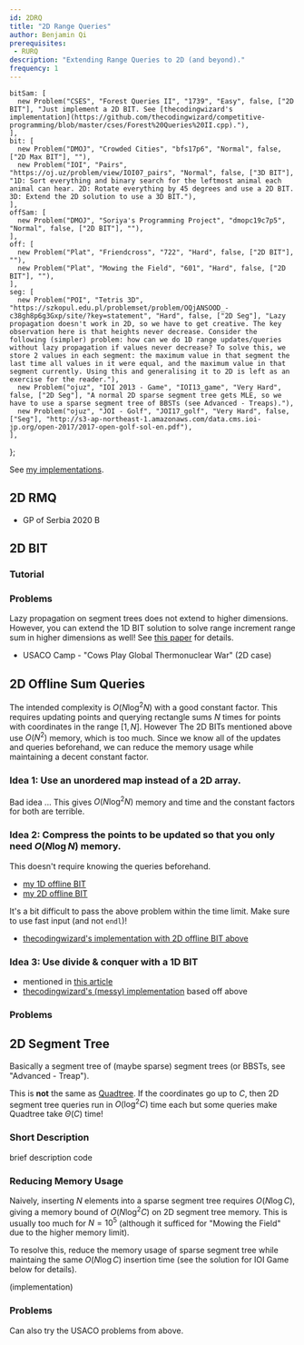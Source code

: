 ```yaml
---
id: 2DRQ
title: "2D Range Queries"
author: Benjamin Qi
prerequisites: 
 - RURQ
description: "Extending Range Queries to 2D (and beyond)."
frequency: 1
---
```


    bitSam: [
      new Problem("CSES", "Forest Queries II", "1739", "Easy", false, ["2D BIT"], "Just implement a 2D BIT. See [thecodingwizard's implementation](https://github.com/thecodingwizard/competitive-programming/blob/master/cses/Forest%20Queries%20II.cpp)."),
    ],
    bit: [
      new Problem("DMOJ", "Crowded Cities", "bfs17p6", "Normal", false, ["2D Max BIT"], ""),
      new Problem("IOI", "Pairs", "https://oj.uz/problem/view/IOI07_pairs", "Normal", false, ["3D BIT"], "1D: Sort everything and binary search for the leftmost animal each animal can hear. 2D: Rotate everything by 45 degrees and use a 2D BIT. 3D: Extend the 2D solution to use a 3D BIT."),
    ],
    offSam: [
      new Problem("DMOJ", "Soriya's Programming Project", "dmopc19c7p5", "Normal", false, ["2D BIT"], ""),
    ],
    off: [
      new Problem("Plat", "Friendcross", "722", "Hard", false, ["2D BIT"], ""),
      new Problem("Plat", "Mowing the Field", "601", "Hard", false, ["2D BIT"], ""),
    ],
    seg: [
      new Problem("POI", "Tetris 3D", "https://szkopul.edu.pl/problemset/problem/OQjANSOOD_-c38gh8p6g3Gxp/site/?key=statement", "Hard", false, ["2D Seg"], "Lazy propagation doesn't work in 2D, so we have to get creative. The key observation here is that heights never decrease. Consider the following (simpler) problem: how can we do 1D range updates/queries without lazy propagation if values never decrease? To solve this, we store 2 values in each segment: the maximum value in that segment the last time all values in it were equal, and the maximum value in that segment currently. Using this and generalising it to 2D is left as an exercise for the reader."),
      new Problem("ojuz", "IOI 2013 - Game", "IOI13_game", "Very Hard", false, ["2D Seg"], "A normal 2D sparse segment tree gets MLE, so we have to use a sparse segment tree of BBSTs (see Advanced - Treaps)."),
      new Problem("ojuz", "JOI - Golf", "JOI17_golf", "Very Hard", false, ["Seg"], "http://s3-ap-northeast-1.amazonaws.com/data.cms.ioi-jp.org/open-2017/2017-open-golf-sol-en.pdf"),
    ],
};

See [my implementations](https://github.com/bqi343/USACO/tree/master/Implementations/content/data-structures/2D%20Range%20Queries%20(15.2)).

## 2D RMQ

<Resources>
  <Resource source="CF" title="retrograd - Multi-Dimensional RMQ" url="blog/entry/53810" starred></Resource>
</Resources>

 - GP of Serbia 2020 B

## 2D BIT

<Problems problems={problems.bitSam} />

### Tutorial

<Resources>
  <Resource source="GFG" title="2D BIT" url="two-dimensional-binary-indexed-tree-or-fenwick-tree"></Resource>
  <Resource source="TC" title="Binary Indexed Trees" url="binary-indexed-trees"></Resource>
</Resources>

### Problems

<Problems problems={problems.bit} />

<Optional title="Range Update and Range Query in Higher Dimensions">

Lazy propagation on segment trees does not extend to higher dimensions. However, you can extend the 1D BIT solution to solve range increment range sum in higher dimensions as well! See [this paper](https://arxiv.org/pdf/1311.6093.pdf) for details.

 - USACO Camp - "Cows Play Global Thermonuclear War" (2D case)
 
</Optional>

## 2D Offline Sum Queries

<Problems problems={problems.offSam} />

The intended complexity is $O(N\log^2 N)$ with a good constant factor. This requires updating points and querying rectangle sums $N$ times for points with coordinates in the range $[1,N]$. However The 2D BITs mentioned above use $O(N^2)$ memory, which is too much. Since we know all of the updates and queries beforehand, we can reduce the memory usage while maintaining a decent constant factor.

### Idea 1: Use an unordered map instead of a 2D array.

Bad idea ... This gives $O(N\log^2N)$ memory and time and the constant factors for both are terrible.

### Idea 2: Compress the points to be updated so that you only need $O(N\log N)$ memory. 

This doesn't require knowing the queries beforehand.

  - [my 1D offline BIT](https://github.com/bqi343/USACO/blob/master/Implementations/content/data-structures/1D%20Range%20Queries%20(9.2)/BIToff.h)
  - [my 2D offline BIT](https://github.com/bqi343/USACO/blob/master/Implementations/content/data-structures/2D%20Range%20Queries%20(15.2)/BIT2DOff%20(15.2).h)

It's a bit difficult to pass the above problem within the time limit. Make sure to use fast input (and not `endl`)!

  - [thecodingwizard's implementation with 2D offline BIT above](https://github.com/thecodingwizard/competitive-programming/blob/master/DMOJ/Soriyas%20Programming%20Project.cpp)

### Idea 3: Use divide & conquer with a 1D BIT

  - mentioned in [this article](https://robert1003.github.io/2020/01/31/cdq-divide-and-conquer.html)
  - [thecodingwizard's (messy) implementation](https://github.com/thecodingwizard/competitive-programming/blob/master/DMOJ/Soriya%20Programming%20Project%201d%20BIT%20cdq%20dnc.cpp) based off above

### Problems

<Problems problems={problems.off} />

## 2D Segment Tree

Basically a segment tree of (maybe sparse) segment trees (or BBSTs, see "Advanced - Treap").

<Info title="Pro Tip">

This is **not** the same as [Quadtree](https://en.wikipedia.org/wiki/Quadtree). If the coordinates go up to $C$, then 2D segment tree queries run in $O(\log^2C)$ time each but some queries make Quadtree take $\Theta(C)$ time!

</Info>

### Short Description

<Resources>
  <Resource source="CPH" title="28.2 (Sparse SegTree), 28.4 (2D)">brief description</Resource>
  <Resource source="USACO" title="Analysis - Mowing the Field" url="http://www.usaco.org/current/data/sol_mowing_platinum_jan16.html">code</Resource>
</Resources>

### Reducing Memory Usage

Naively, inserting $N$ elements into a sparse segment tree requires $O(N\log C)$, giving a memory bound of $O(N\log^2C)$ on 2D segment tree memory. This is usually too much for $N=10^5$ (although it sufficed for "Mowing the Field" due to the higher memory limit). 

To resolve this, reduce the memory usage of sparse segment tree while maintaing the same $O(N\log C)$ insertion time (see the solution for IOI Game below for details).

(implementation)

### Problems

Can also try the USACO problems from above.

<Problems problems={problems.seg} />